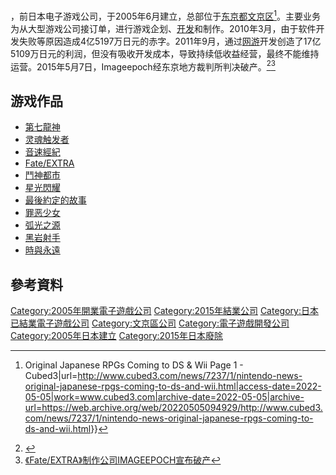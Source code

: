 {{NoteTA
| G1=Games
| G2 = Sega
}}

{{vgname2|Imageepoch|ja=株式会社イメージエポック|en=Imageepoch Inc.}}，前日本电子游戏公司，于2005年6月建立，总部位于[[东京都|东京都]][[文京区|文京区]]<ref>{{Cite web|title=News: Nintendo News {{!}} Original Japanese RPGs Coming to DS & Wii Page 1 - Cubed3|url=http://www.cubed3.com/news/7237/1/nintendo-news-original-japanese-rpgs-coming-to-ds-and-wii.html|access-date=2022-05-05|work=www.cubed3.com|archive-date=2022-05-05|archive-url=https://web.archive.org/web/20220505094929/http://www.cubed3.com/news/7237/1/nintendo-news-original-japanese-rpgs-coming-to-ds-and-wii.html}}</ref>。主要业务为从大型游戏公司接订单，进行游戏企划、[[电子游戏开发|开发]]和制作。2010年3月，由于软件开发失败等原因造成4亿5197万日元的赤字。2011年9月，通过[[网游|网游]]开发创造了17亿5109万日元的利润，但没有吸收开发成本，导致持续低收益经营，最终不能维持运营。2015年5月7日，Imageepoch经东京地方裁判所判决破产。<ref>{{Cite web |url=http://acg.178.com/201505/225497556142_s.html# |title=参与游戏「Fate/Extra」制作的公司IMAGEEPOCH宣告破产 |access-date=2015-05-22 |archive-url=https://web.archive.org/web/20150522091210/http://acg.178.com/201505/225497556142_s.html |archive-date=2015-05-22 |dead-url=yes }}</ref><ref>[http://xw.qq.com/comic/20150513046973 《Fate/EXTRA》制作公司IMAGEEPOCH宣布破产]</ref>

== 游戏作品 ==

* [[第七龍神|第七龍神]]
* [[灵魂触发者|灵魂触发者]]
* [[音速經紀|音速經紀]]
* [[Fate/EXTRA|Fate/EXTRA]]
* [[鬥神都市|鬥神都市]]
* [[星光閃耀|星光閃耀]]
* [[最後約定的故事|最後約定的故事]]
* [[罪恶少女|罪恶少女]]
* [[弧光之源|弧光之源]]
* [[黑岩射手|黑岩射手]]
* [[時與永遠|時與永遠]]

== 參考資料 ==
{{Reflist}}

{{DEFAULTSORT:Imageepoch}}
[[Category:2005年開業電子遊戲公司|Category:2005年開業電子遊戲公司]]
[[Category:2015年結業公司|Category:2015年結業公司]]
[[Category:日本已結業電子遊戲公司|Category:日本已結業電子遊戲公司]]
[[Category:文京區公司|Category:文京區公司]]
[[Category:電子遊戲開發公司|Category:電子遊戲開發公司]]
[[Category:2005年日本建立|Category:2005年日本建立]]
[[Category:2015年日本廢除|Category:2015年日本廢除]]


{{Japan-videogame-company-stub}}